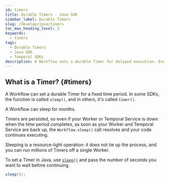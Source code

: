 ```yaml
---
id: timers
title: Durable Timers - Java SDK
sidebar_label: Durable Timers
slug: /develop/java/timers
toc_max_heading_level: 2
keywords:
  - timers
tags:
  - Durable Timers
  - Java SDK
  - Temporal SDKs
description: A Workflow sets a durable Timer for delayed execution. Even if the Worker or Temporal Service is down, the Timer resumes once back up. Efficient and scalable.
---
```


## What is a Timer? {#timers}

A Workflow can set a durable Timer for a fixed time period.
In some SDKs, the function is called `sleep()`, and in others, it's called `timer()`.

A Workflow can sleep for months.

Timers are persisted, so even if your Worker or Temporal Service is down when the time period completes, as soon as your Worker and Temporal Service are back up, the `Workflow.sleep()` call resolves and your code continues executing.

Sleeping is a resource-light operation: it does not tie up the process, and you can run millions of Timers off a single Worker.

To set a Timer in Java, use [`sleep()`](https://www.javadoc.io/doc/io.temporal/temporal-sdk/latest/io/temporal/workflow/Workflow.html#sleep) and pass the number of seconds you want to wait before continuing.

```java
sleep(5);
```
